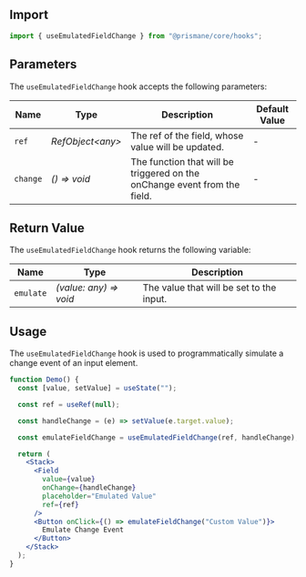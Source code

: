 ## Import

```js
import { useEmulatedFieldChange } from "@prismane/core/hooks";
```

## Parameters

The `useEmulatedFieldChange` hook accepts the following parameters:

| Name     | Type              | Description                                                               | Default Value |
| -------- | ----------------- | ------------------------------------------------------------------------- | ------------- |
| `ref`    | _RefObject\<any>_ | The ref of the field, whose value will be updated.                        | -             |
| `change` | _() => void_      | The function that will be triggered on the onChange event from the field. | -             |

## Return Value

The `useEmulatedFieldChange` hook returns the following variable:

| Name      | Type                   | Description                              |
| --------- | ---------------------- | ---------------------------------------- |
| `emulate` | _(value: any) => void_ | The value that will be set to the input. |

## Usage

The `useEmulatedFieldChange` hook is used to programmatically simulate a change event of an input element.

```jsx preview
function Demo() {
  const [value, setValue] = useState("");

  const ref = useRef(null);

  const handleChange = (e) => setValue(e.target.value);

  const emulateFieldChange = useEmulatedFieldChange(ref, handleChange);

  return (
    <Stack>
      <Field
        value={value}
        onChange={handleChange}
        placeholder="Emulated Value"
        ref={ref}
      />
      <Button onClick={() => emulateFieldChange("Custom Value")}>
        Emulate Change Event
      </Button>
    </Stack>
  );
}
```
